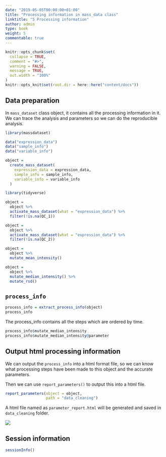 ```yaml
---
date: "2019-05-05T00:00:00+01:00"
title: "Processing information in mass_data class"
linktitle: "5 Processing information"
author: admin
type: book
weight: 5
commentable: true
---
```



```r
knitr::opts_chunk$set(
  collapse = TRUE,
  comment = "#>",
  warning = FALSE,
  message = TRUE,
  out.width = "100%"
)
knitr::opts_knit$set(root.dir = here::here("content/docs"))
```


## Data preparation

In `mass_dataset` class object, it contains all the processing information in it. We can trace the analysis and parameters so we can do the reproducible analysis.

```r
library(massdataset)

data("expression_data")
data("sample_info")
data("variable_info")

object =
  create_mass_dataset(
    expression_data = expression_data,
    sample_info = sample_info,
    variable_info = variable_info
  )

library(tidyverse)

object =
  object %>%
  activate_mass_dataset(what = "expression_data") %>%
  filter(!is.na(QC_1))

object =
  object %>%
  activate_mass_dataset(what = "expression_data") %>%
  filter(!is.na(QC_2))

object =
  object %>%
  mutate_mean_intensity()

object =
  object %>%
  mutate_median_intensity() %>%
  mutate_rsd()
```

## `process_info`

```r
process_info = extract_process_info(object)
process_info
```

The process_info contains all the steps which are ordered by time.

```r
process_info$mutate_median_intensity
process_info$mutate_median_intensity@parameter
```

## Output html processing information

We can output the `process_info` into a html format file, so we can know what processing steps have been made to this object and the accurate parameters.

Then we can use `report_parameters()` to output this into a html file.

```r
report_parameters(object = object, 
                  path = "data_cleaning")
```

A html file named as `parameter_report.html` will be generated and saved in `data_cleaning` folder. 

![](/docs/chapter2/figures/Screen7.png)

## Session information

```r
sessionInfo()
```